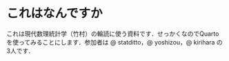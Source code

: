 # これはなんですか {.unnumbered}

これは現代数理統計学（竹村）の輪読に使う資料です．せっかくなのでQuartoを使ってみることにします．参加者は \@ statditto，\@ yoshizou，\@ kirihara の3人です．
